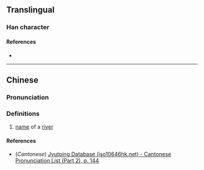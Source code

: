 {{character info}}
==Translingual==

===Han character===
{{Han char|rn=85|rad=水|as=12|sn=15|four=|canj=EMWD,XEMWD|ids=⿰氵粟}}

====References====
* {{Han ref|kx=0649.250|dkj=18256|hdz=31738.030|uh=6F65|ud=28517}}

----

==Chinese==
{{zh-forms}}

===Pronunciation===
{{zh-pron
|m=sù
|c=suk1
|mc=
|oc=
|ma=
|cat=pn
}}

===Definitions===
{{zh-hanzi}}

# [[name]] of a [[river]]

====References====
* (''Cantonese'') [http://www.iso10646hk.net/jp/document/download.jsp Jyutping Database (iso10646hk.net) - Cantonese Pronunciation List (Part 2), p. 144]